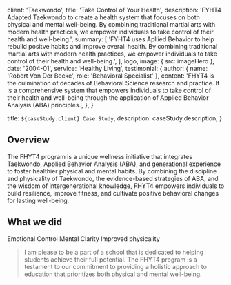 
  client: 'Taekwondo',
  title: 'Take Control of Your Health',
  description:
    'FYHT4 Adapted Taekwondo to create a health system that focuses on both physical and mental well-being. By combining traditional martial arts with modern health practices, we empower individuals to take control of their health and well-being.',
  summary: [
    'FYHT4 uses Apllied Behavior to help rebuild positve habits and improve overall health. By combining traditional martial arts with modern health practices, we empower individuals to take control of their health and well-being.',
  ],
  logo,
  image: { src: imageHero },
  date: '2004-01',
  service: 'Healthy Living',
  testimonial: {
    author: { name: 'Robert Von Der Becke', role: 'Behavioral Specialist' },
    content:
      'FHYT4 is the culmination of decades of Behavioral Science research and practice. It is a comprehensive system that empowers individuals to take control of their health and well-being through the application of Applied Behavior Analysis (ABA) principles.',
  },
}

  title: `${caseStudy.client} Case Study`,
  description: caseStudy.description,
}

## Overview

The FHYT4 program is a unique wellness initiative that integrates Taekwondo, Applied Behavior Analysis (ABA), and generational experience to foster healthier physical and mental habits. By combining the discipline and physicality of Taekwondo, the evidence-based strategies of ABA, and the wisdom of intergenerational knowledge, FHYT4 empowers individuals to build resilience, improve fitness, and cultivate positive behavioral changes for lasting well-being.
## What we did

<TagList>
  <TagListItem>Emotional Control</TagListItem>
  <TagListItem>Mental Clarity</TagListItem>
  <TagListItem>Improved physicality</TagListItem>
</TagList>

<Blockquote
  author={{ name: 'Robert Von Der Becke', role: 'Head Master of FHYT4' }}
  image={{ src: imageEmilySelman }}
>
  I am please to be a part of a school that is dedicated to helping students achieve their full potential. The FHYT4 program is a testament to our commitment to providing a holistic approach to education that prioritizes both physical and mental well-being.
</Blockquote>

<StatList>
  <StatListItem value="100%" label="Confidence boost" />
  <StatListItem value="100%" label="Opportunity" />
  <StatListItem value="1000h" label="Endless Training " />
  <StatListItem value="∞" label="Improvement" />
</StatList>
